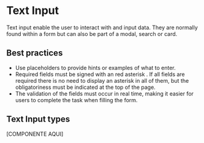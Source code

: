 # Text Input

Text input enable the user to interact with and input data.  They are normally found within a form but can also be part of a modal, search or card.

## Best practices

- Use placeholders to provide hints or examples of what to enter.
- Required fields must be signed with an red asterisk . If all fields are required there is no need to display an asterisk in all of them, but the obligatoriness must be indicated at the top of the page.
- The validation of the fields must occur in real time, making it easier for users to complete the task when filling the form.

## Text Input types

[COMPONENTE AQUI]
